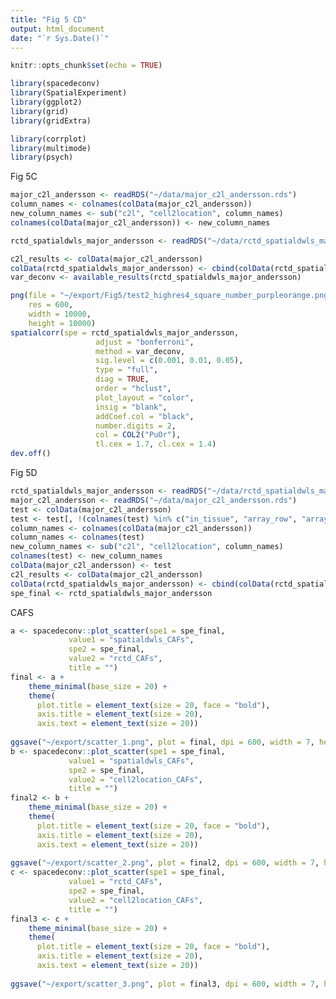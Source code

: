 ```yaml
---
title: "Fig 5 CD"
output: html_document
date: "`r Sys.Date()`"
---
```

```r
knitr::opts_chunk$set(echo = TRUE)
```

```r
library(spacedeconv)
library(SpatialExperiment)
library(ggplot2)
library(grid)
library(gridExtra)
```
```r
library(corrplot)
library(multimode)
library(psych)
```
Fig 5C
```r
major_c2l_andersson <- readRDS("~/data/major_c2l_andersson.rds")
column_names <- colnames(colData(major_c2l_andersson))
new_column_names <- sub("c2l", "cell2location", column_names)
colnames(colData(major_c2l_andersson)) <- new_column_names
```

```r
rctd_spatialdwls_major_andersson <- readRDS("~/data/rctd_spatialdwls_major_andersson.rds")
```

```r
c2l_results <- colData(major_c2l_andersson)
colData(rctd_spatialdwls_major_andersson) <- cbind(colData(rctd_spatialdwls_major_andersson), c2l_results)
var_deconv <- available_results(rctd_spatialdwls_major_andersson)
```

```r
png(file = "~/export/Fig5/test2_highres4_square_number_purpleorange.png",
    res = 600,
    width = 10000,
    height = 10000)
spatialcorr(spe = rctd_spatialdwls_major_andersson,
                   adjust = "bonferroni",
                   method = var_deconv,
                   sig.level = c(0.001, 0.01, 0.05),
                   type = "full",
                   diag = TRUE,
                   order = "hclust",
                   plot_layout = "color", 
                   insig = "blank",
                   addCoef.col = "black",
                   number.digits = 2,
                   col = COL2("PuOr"),
                   tl.cex = 1.7, cl.cex = 1.4)
dev.off()
```
Fig 5D
```r
rctd_spatialdwls_major_andersson <- readRDS("~/data/rctd_spatialdwls_major_andersson.rds")
major_c2l_andersson <- readRDS("~/data/major_c2l_andersson.rds")
test <- colData(major_c2l_andersson)
test <- test[, !(colnames(test) %in% c("in_tissue", "array_row", "array_col", "sample_id"))]
column_names <- colnames(colData(major_c2l_andersson))
column_names <- colnames(test)
new_column_names <- sub("c2l", "cell2location", column_names)
colnames(test) <- new_column_names
colData(major_c2l_andersson) <- test
c2l_results <- colData(major_c2l_andersson)
colData(rctd_spatialdwls_major_andersson) <- cbind(colData(rctd_spatialdwls_major_andersson), c2l_results)
spe_final <- rctd_spatialdwls_major_andersson
```
CAFS
```r
a <- spacedeconv::plot_scatter(spe1 = spe_final,
             value1 = "spatialdwls_CAFs",
             spe2 = spe_final,
             value2 = "rctd_CAFs",
             title = "")
final <- a +
    theme_minimal(base_size = 20) +
    theme(
      plot.title = element_text(size = 20, face = "bold"),
      axis.title = element_text(size = 20),
      axis.text = element_text(size = 20)) 
  
ggsave("~/export/scatter_1.png", plot = final, dpi = 600, width = 7, height = 6)
b <- spacedeconv::plot_scatter(spe1 = spe_final,
             value1 = "spatialdwls_CAFs",
             spe2 = spe_final,
             value2 = "cell2location_CAFs", 
             title = "")
final2 <- b +
    theme_minimal(base_size = 20) +
    theme(
      plot.title = element_text(size = 20, face = "bold"),
      axis.title = element_text(size = 20),
      axis.text = element_text(size = 20)) 
  
ggsave("~/export/scatter_2.png", plot = final2, dpi = 600, width = 7, height = 6)
c <- spacedeconv::plot_scatter(spe1 = spe_final,
             value1 = "rctd_CAFs",
             spe2 = spe_final,
             value2 = "cell2location_CAFs",
             title = "")
final3 <- c +
    theme_minimal(base_size = 20) +
    theme(
      plot.title = element_text(size = 20, face = "bold"),
      axis.title = element_text(size = 20),
      axis.text = element_text(size = 20)) 
  
ggsave("~/export/scatter_3.png", plot = final3, dpi = 600, width = 7, height = 6)
```